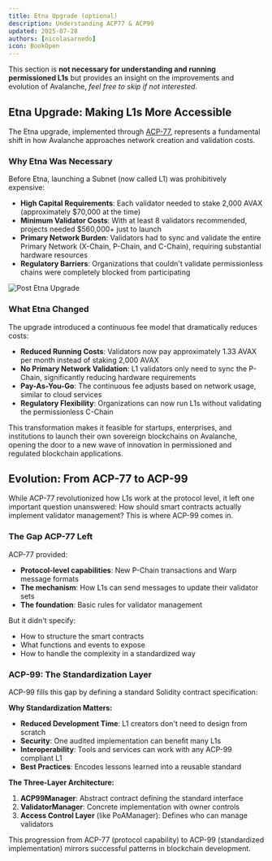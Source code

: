 ```yaml
---
title: Etna Upgrade (optional)
description: Understanding ACP77 & ACP99
updated: 2025-07-28
authors: [nicolasarnedo]
icon: BookOpen
---
```


This section is **not necessary for understanding and running permissioned L1s** but provides an insight on the improvements and evolution of Avalanche, *feel free to skip if not interested*.

## Etna Upgrade: Making L1s More Accessible

The Etna upgrade, implemented through [ACP-77](https://github.com/avalanche-foundation/ACPs/tree/main/ACPs/77-reinventing-subnets), represents a fundamental shift in how Avalanche approaches network creation and validation costs.

### Why Etna Was Necessary

Before Etna, launching a Subnet (now called L1) was prohibitively expensive:
- **High Capital Requirements**: Each validator needed to stake 2,000 AVAX (approximately $70,000 at the time)
- **Minimum Validator Costs**: With at least 8 validators recommended, projects needed $560,000+ just to launch
- **Primary Network Burden**: Validators had to sync and validate the entire Primary Network (X-Chain, P-Chain, and C-Chain), requiring substantial hardware resources
- **Regulatory Barriers**: Organizations that couldn't validate permissionless chains were completely blocked from participating

![Post Etna Upgrade](/common-images/permissioned-l1s/PostEtnaUpgrade.png)

### What Etna Changed

The upgrade introduced a continuous fee model that dramatically reduces costs:
- **Reduced Running Costs**: Validators now pay approximately 1.33 AVAX per month instead of staking 2,000 AVAX
- **No Primary Network Validation**: L1 validators only need to sync the P-Chain, significantly reducing hardware requirements
- **Pay-As-You-Go**: The continuous fee adjusts based on network usage, similar to cloud services
- **Regulatory Flexibility**: Organizations can now run L1s without validating the permissionless C-Chain

This transformation makes it feasible for startups, enterprises, and institutions to launch their own sovereign blockchains on Avalanche, opening the door to a new wave of innovation in permissioned and regulated blockchain applications.

## Evolution: From ACP-77 to ACP-99

While ACP-77 revolutionized how L1s work at the protocol level, it left one important question unanswered: How should smart contracts actually implement validator management? This is where ACP-99 comes in.

### The Gap ACP-77 Left

ACP-77 provided:
- **Protocol-level capabilities**: New P-Chain transactions and Warp message formats
- **The mechanism**: How L1s can send messages to update their validator sets
- **The foundation**: Basic rules for validator management

But it didn't specify:
- How to structure the smart contracts
- What functions and events to expose
- How to handle the complexity in a standardized way

### ACP-99: The Standardization Layer

ACP-99 fills this gap by defining a standard Solidity contract specification:

**Why Standardization Matters:**
- **Reduced Development Time**: L1 creators don't need to design from scratch
- **Security**: One audited implementation can benefit many L1s
- **Interoperability**: Tools and services can work with any ACP-99 compliant L1
- **Best Practices**: Encodes lessons learned into a reusable standard

**The Three-Layer Architecture:**
1. **ACP99Manager**: Abstract contract defining the standard interface
2. **ValidatorManager**: Concrete implementation with owner controls
3. **Access Control Layer** (like PoAManager): Defines who can manage validators

This progression from ACP-77 (protocol capability) to ACP-99 (standardized implementation) mirrors successful patterns in blockchain development.